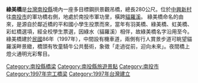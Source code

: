 {{Unreferenced |time=2014-06-14T09:26:38+00:00}}
{{Expand |time=2014-06-14T09:26:38+00:00}}
{{coord|23.914|N|120.694|E|region:TW|display=title}}
{{Infobox_Bridge
|bridge_name   = 綠美橋
|image         = LumeiBrige.JPG
|caption       = 綠美橋
|official_name = 綠美橋
|Also_known_as = 
|carries       = 
|crosses       = [[貓羅溪|貓羅溪]]
|locale        = {{ROC-TW}}[[南投縣|南投縣]][[南投市|南投市]]軍功里
|maint         = 
|id            =
|design        = 
|mainspan      = {{convert|280|m|ft|0}} 
|length        = 
|width         = 
|height        = 
|clearance     = 
|below         = 
|aadtraffic    =
|open          = 1997年
|closed        = 
|toll          = 免費
|coordinates   = {{coord|23.914|N|120.694|E|scale:10000}}
}}
'''綠美橋'''是[[台灣|台灣]][[南投縣|南投縣]]境內一座多目標鋼拱景觀吊橋，總長280公尺。位於[[中興新村|中興新村]]往[[南投市|南投市]]的軍功橋右側，地處於南投市軍功里，橫跨[[貓羅溪|貓羅溪]]。
綠美橋命名的由來，是源自於鄰近橋的平和國小學生投票而來，當年有羽美橋、綠美橋、虹美橋、彩虹橋選項，經全校學生票選，因綠水（貓羅溪）相伴，故綠美橋名字沿用至今。
綠美橋建於[[民國紀元|民國]]86年（1997年），中間設有機車道，兩側有行人賞景步道可眺望貓羅溪畔景緻，橋頭有牧童騎牛公共藝術，象徵「走過從前，迎向未來」。夜間橋上燈火通明光彩奪目。

{{Bridge-Stub}}

[[Category:南投縣橋梁|Category:南投縣橋梁]]
[[Category:南投縣旅遊景點|Category:南投縣旅遊景點]]
[[Category:南投市|Category:南投市]]
[[Category:1997年完工橋梁|Category:1997年完工橋梁]]
[[Category:1997年台灣建立|Category:1997年台灣建立]]